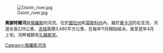 [[Image:Osiotr_river.jpg|right]]

'''奧謝特爾河'''是[[俄羅斯|俄羅斯]]的河流，位於[[圖拉州|圖拉州]]和[[莫斯科州|莫斯科州]]內，屬於[[奧卡河|奧卡河]]的右支流，河道全長228公里，[[流域|流域]]面積3,480平方公里，在每年11月開始結冰，直至翌年4月上旬，河畔城鎮有[[扎賴斯克|扎賴斯克]]。

[[Category:俄羅斯河流|Category:俄羅斯河流]]

{{Russia-geo-stub}}
